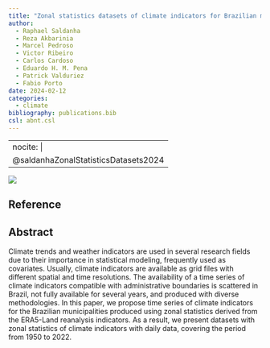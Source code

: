```yaml
---
title: "Zonal statistics datasets of climate indicators for Brazilian municipalities"
author:
  - Raphael Saldanha
  - Reza Akbarinia
  - Marcel Pedroso
  - Victor Ribeiro
  - Carlos Cardoso
  - Eduardo H. M. Pena
  - Patrick Valduriez
  - Fabio Porto
date: 2024-02-12
categories: 
  - climate
bibliography: publications.bib
csl: abnt.csl
---
```


---
nocite: |
  @saldanhaZonalStatisticsDatasets2024
---

![](images/Screenshot%20from%202024-02-14%2010-21-48.png)

## Reference

::: {#refs}
:::

## Abstract

Climate trends and weather indicators are used in several research fields due to their importance in statistical modeling, frequently used as covariates. Usually, climate indicators are available as grid files with different spatial and time resolutions. The availability of a time series of climate indicators compatible with administrative boundaries is scattered in Brazil, not fully available for several years, and produced with diverse methodologies. In this paper, we propose time series of climate indicators for the Brazilian municipalities produced using zonal statistics derived from the ERA5-Land reanalysis indicators. As a result, we present datasets with zonal statistics of climate indicators with daily data, covering the period from 1950 to 2022.

